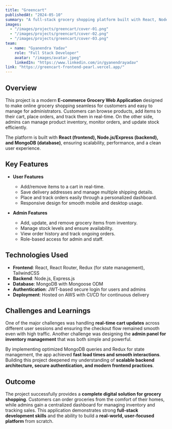 ---
title: "Greencart"
publishedAt: "2024-05-10"
summary: "A full-stack grocery shopping platform built with React, Node.js, and MongoDB, enabling customers to shop online with seamless cart, checkout, and order tracking features."
images:
  - "/images/projects/greencart/cover-01.png"
  - "/images/projects/greencart/cover-02.png"
  - "/images/projects/greencart/cover-03.png"
team:
  - name: "Gyanendra Yadav"
    role: "Full Stack Developer"
    avatar: "/images/avatar.jpeg"
    linkedIn: "https://www.linkedin.com/in/gyanendrayadav"
link: "https://greencart-frontend-pearl.vercel.app/" 
---

## Overview

This project is a modern **E-commerce Grocery Web Application** designed to make online grocery shopping seamless for customers and easy to manage for administrators. Customers can browse products, add items to their cart, place orders, and track them in real-time. On the other side, admins can manage product inventory, monitor orders, and update stock efficiently.  

The platform is built with **React (frontend), Node.js/Express (backend), and MongoDB (database)**, ensuring scalability, performance, and a clean user experience.

## Key Features

- **User Features**
  - Add/remove items to a cart in real-time.
  - Save delivery addresses and manage multiple shipping details.
  - Place and track orders easily through a personalized dashboard.
  - Responsive design for smooth mobile and desktop usage.

- **Admin Features**
  - Add, update, and remove grocery items from inventory.
  - Manage stock levels and ensure availability.
  - View order history and track ongoing orders.
  - Role-based access for admin and staff.

## Technologies Used

- **Frontend**: React, React Router, Redux (for state management), TailwindCSS  
- **Backend**: Node.js, Express.js  
- **Database**: MongoDB with Mongoose ODM  
- **Authentication**: JWT-based secure login for users and admins  
- **Deployment**: Hosted on AWS with CI/CD for continuous delivery  

## Challenges and Learnings

One of the major challenges was handling **real-time cart updates** across different user sessions and ensuring the checkout flow remained smooth even with high traffic. Another challenge was designing the **admin panel for inventory management** that was both simple and powerful.  

By implementing optimized MongoDB queries and Redux for state management, the app achieved **fast load times and smooth interactions**. Building this project deepened my understanding of **scalable backend architecture, secure authentication, and modern frontend practices**.  

## Outcome

The project successfully provides a **complete digital solution for grocery shopping**. Customers can order groceries from the comfort of their homes, while admins gain a centralized dashboard for managing inventory and tracking sales. This application demonstrates strong **full-stack development skills** and the ability to build a **real-world, user-focused platform** from scratch.
